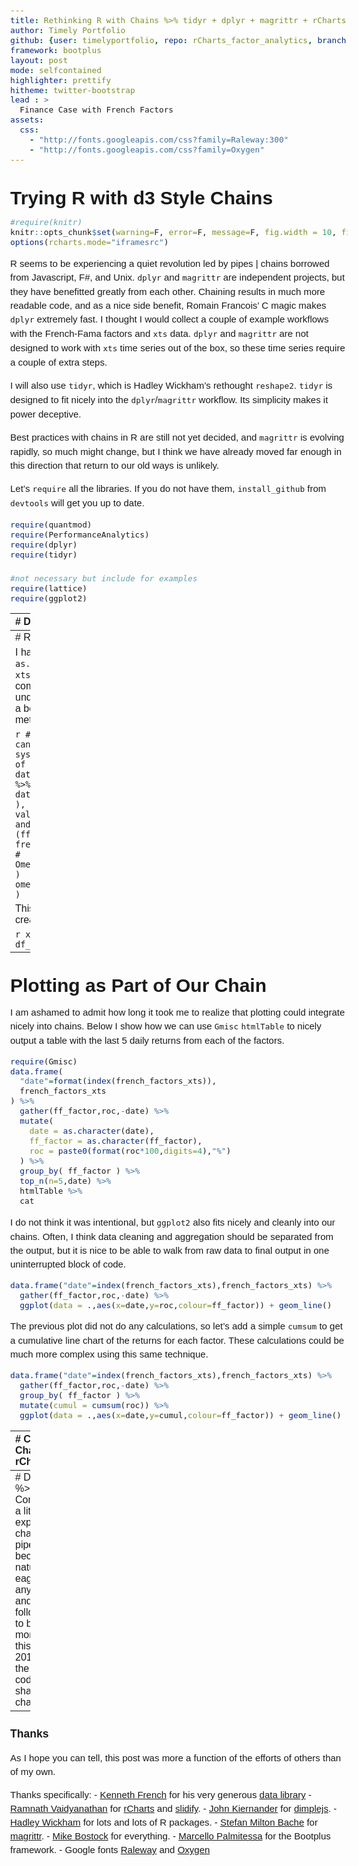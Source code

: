 ```yaml
---
title: Rethinking R with Chains %>% tidyr + dplyr + magrittr + rCharts
author: Timely Portfolio
github: {user: timelyportfolio, repo: rCharts_factor_analytics, branch: "gh-pages"}
framework: bootplus
layout: post
mode: selfcontained
highlighter: prettify
hitheme: twitter-bootstrap
lead : >
  Finance Case with French Factors
assets:
  css:
    - "http://fonts.googleapis.com/css?family=Raleway:300"
    - "http://fonts.googleapis.com/css?family=Oxygen"    
---
```


# Trying R with d3 Style Chains

<style>
body{
  font-family: 'Oxygen', sans-serif;
  font-size: 15px;
  line-height: 22px;
}

h1,h2,h3,h4 {
  font-family: 'Raleway', sans-serif;
}

</style>


```r
#require(knitr)
knitr::opts_chunk$set(warning=F, error=F, message=F, fig.width = 10, fig.height = 6, results='asis', cache = F, tidy = F)
options(rcharts.mode="iframesrc")
```

R seems to be experiencing a quiet revolution led by pipes | chains borrowed from Javascript, F#, and Unix.  `dplyr` and `magrittr` are independent projects, but they have benefitted greatly from each other.  Chaining results in much more readable code, and as a nice side benefit, Romain Francois' C magic makes `dplyr` extremely fast.  I thought I would collect a couple of example workflows with the French-Fama factors and `xts` data.  `dplyr` and `magrittr ` are not designed to work with `xts` time series out of the box, so these time series require a couple of extra steps.

I will also use `tidyr`, which is Hadley Wickham's rethought `reshape2`.  `tidyr` is designed to fit nicely into the `dplyr`/`magrittr` workflow.  Its simplicity makes it power deceptive.

Best practices with chains in R are still not yet decided, and `magrittr` is evolving rapidly, so much might change, but I think we have already moved far enough in this direction that return to our old ways is unlikely.

Let's `require` all the libraries.  If you do not have them, `install_github` from `devtools` will get you up to date.

```r
require(quantmod)
require(PerformanceAnalytics)
require(dplyr)
require(tidyr)

#not necessary but include for examples
require(lattice)
require(ggplot2)
```

---
# Data Once Again from Kenneth French

Similar to lots of [posts](http://timelyportfolio.blogspot.com/search/label/french), I will use this ugly R code to load in the data from the Kenneth French [data library](http://mba.tuck.dartmouth.edu/pages/faculty/ken.french/data_library.html).

```r
#daily factors from Kenneth French Data Library
#get Mkt.RF, SMB, HML, and RF
#UMD is in a different file
my.url="http://mba.tuck.dartmouth.edu/pages/faculty/ken.french/ftp/F-F_Research_Data_Factors_daily.zip"
my.tempfile<-paste(tempdir(),"\\frenchfactors.zip",sep="")
my.usefile<-paste(tempdir(),"\\F-F_Research_Data_Factors_daily.txt",sep="")
download.file(my.url, my.tempfile, method="auto", 
              quiet = FALSE, mode = "wb",cacheOK = TRUE)
unzip(my.tempfile,exdir=tempdir(),junkpath=TRUE)
#read space delimited text file extracted from zip
french_factors <- read.table(file=my.usefile,
                             header = TRUE, sep = "",
                             as.is = TRUE,
                             skip = 4, nrows=23215)
#get xts for analysis
french_factors_xts <- as.xts(
  french_factors,
  order.by=as.Date(
    rownames(french_factors),
    format="%Y%m%d"
  )
)

#now get the momentum factor
my.url="http://mba.tuck.dartmouth.edu/pages/faculty/ken.french/ftp/F-F_Momentum_Factor_daily.zip"
my.usefile<-paste(tempdir(),"\\F-F_Momentum_Factor_daily.txt",sep="")
download.file(my.url, my.tempfile, method="auto", 
              quiet = FALSE, mode = "wb",cacheOK = TRUE)
unzip(my.tempfile,exdir=tempdir(),junkpath=TRUE)
#read space delimited text file extracted from zip
french_momentum <- read.table(file=my.usefile,
                              header = TRUE, sep = "",
                              as.is = TRUE,
                              skip = 13, nrows=23114)
#get xts for analysis
french_momentum_xts <- as.xts(
  french_momentum,
  order.by=as.Date(
    rownames(french_momentum),
    format="%Y%m%d"
  )
)

#merge UMD (momentum) with other french factors
french_factors_xts <- na.omit( merge( french_factors_xts, french_momentum_xts ) )
french_factors_xts <- french_factors_xts/100
```

---
# Rolling Analysis in Chains

I have noticed that rolling analysis with `xts` can sometimes be slow.  `as.matrix` is my favorite way to speed things up, since I usually do not need `xts` powerful indexing and subsetting features.  I thought the additional complexity of rolling analysis would offer a nice challenge to improve my understanding of `xts` + `dplyr`.  Here is a quick test.  I would love thoughts on a better approach with comments that offer the comprable `melt` and `ddply` method.

```r
#now we should have all the french factor data that we need
#we can start to do our exploration
#but this time use dplyr
system.time(
df_dplyr <- 
  #get xts as data.frame to take advantage of new features
  data.frame("date"=index(french_factors_xts),french_factors_xts) %>%
  # long form similar to melt(
  #  data.frame(
  #    date=as.Date(index(french_factors_xts)),
  #    french_factors_xts
  #  ),
  #  id.vars = "date",
  #  variable.name = "mkt_factor",
  #  value.name = "roc"
  #)
  gather(ff_factor,roc,-date) %.%
  # group it and apply a function similar to ddply(
  #   df, 
  #   .(ff_factor,roc),
  #   summarise(
  #     date = french_factors_xts$date[seq(1,nrow(french_factors_xts)-199,by=1)],
  #     omega = function(x) {
  #       rollapply( as.numeric(x$roc), Omega, width = 200, by = 1)
  #     }
  #   )
  # )
  group_by( ff_factor )  %.%
  do(
    data.frame(
      date = .$date[seq(1,nrow(.)-199,by=1)],
      omega = rollapply( as.numeric(.$roc) , Omega, width=200, by=1)
    )
  )
)
```

This might be the longest I have gone without a plot, so let's use `lattice` to create a very quick and admittedly ugly line plot.

```r
xyplot(omega~date, groups = ff_factor, data = df_dplyr,type="l",ylim=c(-1,4))
```

---
# Plotting as Part of Our Chain

I am ashamed to admit how long it took me to realize that plotting could integrate nicely into chains.  Below I show how we can use `Gmisc` `htmlTable` to nicely output a table with the last 5 daily returns from each of the factors.

```r
require(Gmisc)
data.frame(
  "date"=format(index(french_factors_xts)),
  french_factors_xts
) %>%
  gather(ff_factor,roc,-date) %>%
  mutate(
    date = as.character(date),
    ff_factor = as.character(ff_factor),
    roc = paste0(format(roc*100,digits=4),"%")
  ) %>%
  group_by( ff_factor ) %>%
  top_n(n=5,date) %>%
  htmlTable %>%
  cat
```

I do not think it was intentional, but `ggplot2` also fits nicely and cleanly into our chains.  Often, I think data cleaning and aggregation should be separated from the output, but it is nice to be able to walk from raw data to final output in one uninterrupted block of code.

```r
data.frame("date"=index(french_factors_xts),french_factors_xts) %>%
  gather(ff_factor,roc,-date) %>%
  ggplot(data = .,aes(x=date,y=roc,colour=ff_factor)) + geom_line()
```

The previous plot did not do any calculations, so let's add a simple `cumsum` to get a cumulative line chart of the returns for each factor.  These calculations could be much more complex using this same technique.

```r
data.frame("date"=index(french_factors_xts),french_factors_xts) %>%
  gather(ff_factor,roc,-date) %>%
  group_by( ff_factor ) %>%
  mutate(cumul = cumsum(roc)) %>%
  ggplot(data = .,aes(x=date,y=cumul,colour=ff_factor)) + geom_line()
```

---
# Complete the Chain with rCharts

As the R world moves to chains and pipes, the entire vis world is simultaneously moving to interactive charts.  Within R visualization, we can see this parallel shift to interactivity with `rCharts`, `ggvis`, `googleVis`, and `animint`.  Since `ggvis` and `dplyr` share the same source, I am sure we will see `ggvis` chains soon, so here I will show `rCharts` in our chain.

```r
require(rCharts)

data.frame(
  "date"= french_factors_xts %>% index %>% format,
  french_factors_xts,
  row.names= NULL
) %>%
  tbl_df %>%
  gather(ff_factor,roc,-date) %>%
  group_by( ff_factor ) %>%
  mutate(cumul = cumsum(roc)) %>%
  #demo filter to get end of month instead of daily
  filter(
    date %in% format(
      index(
        french_factors_xts[french_factors_xts %>% endpoints(on="months")]
      )
    )
  ) %>%
  dPlot(
    cumul~date
    ,groups="ff_factor"    
    ,data = .
    ,type="line"
    ,xAxis = list(
      type = "addTimeAxis"
      , inputFormat = '%Y-%m-%d'
      , outputFormat = "%b %Y"
    )
    ,yAxis = list( outputFormat = ".2f")
  )
```

Refined output currently requires some additional manipulation.  In the chart above, I do not like the x axis, and want to include some code to just make tick marks for each decade.  For this to occur, `rCharts` functions might need to be redesigned to return the chart instead of manipulate the object.  I will appeal to expert R gurus for the best approach to this.  Here is my ugly first hack.


```r
#very hacky way of accomplishing
#need to iterate to something better
modifyChartList <- function( x, element, val ) {
  rTemp <- x$copy()
  rTemp[[element]] <- modifyList(rTemp[[element]], val)
  return(rTemp)
}

data.frame(
  #maybe chaining here makes more confusing
  "date"= french_factors_xts %>% index %>% format,
  french_factors_xts,
  row.names= NULL
) %>%
  tbl_df %>%
  gather(ff_factor,roc,-date) %>%
  group_by( ff_factor ) %>%
  mutate(cumul = cumsum(roc)) %>%
  #demo filter to get end of quarter instead of daily 
  filter(
    date %in% format(index(french_factors_xts[french_factors_xts %>% endpoints(on="quarters")]))
  ) %>%
  dPlot(
    cumul~date
    ,groups="ff_factor"    
    ,data = .
    ,type="line"
    ,xAxis = list(
      type = "addTimeAxis"
      , inputFormat = '%Y-%m-%d'
      , outputFormat = "%b %Y"
    )
    ,yAxis = list( outputFormat = ".2f")
  ) %>%
  modifyChartList(
    element = "templates",
    val = list(afterScript = '
      <script>
        {{chartId}}.axes[0].shapes.selectAll(".tick")[0].forEach(function(d,i){
          if (!(+d3.time.format("%Y")(new Date(+d3.select(d).datum())) % 10 == 0)) {
            d.remove()
          } else {
            d3.select(d).select("text")
              .attr("transform",null)
              .attr("y","0")
              .attr("dy","2em")
              .style("text-anchor","middle")
              .text(d3.time.format("%Y")(new Date(+d3.select(d).datum())))
          }
        });
      </script>
     '
    )
  )
```

---
# Discussion %>% Conclusion
After a little bit of experimentation, chains and pipes quickly become quite natural.  I will eagerly read any new code and closely follow `magrittr` to become even more skilled at this, so June 23, 2014 might be the last bit of code that I share with no chains.

---
### Thanks
As I hope you can tell, this post was more a function of the efforts of others than of my own.

Thanks specifically:
- [Kenneth French](http://mba.tuck.dartmouth.edu/pages/faculty/ken.french/) for his very generous [data library](http://mba.tuck.dartmouth.edu/pages/faculty/ken.french/data_library.html)
- [Ramnath Vaidyanathan](http://ramnathv.github.io/) for [rCharts](http://rcharts.io/site) and [slidify](http://slidify.org).
- [John Kiernander](https://twitter.com/jkiernander) for [dimplejs](http://dimplejs.org).
- [Hadley Wickham](https://github.com/hadley) for lots and lots of R packages.
- [Stefan Milton Bache](https://github.com/smbache) for [magrittr](https://github.com/smbache/magrittr).
- [Mike Bostock](http://bost.ocks.org/mike/) for everything.
- [Marcello Palmitessa](http://aozora.github.io/bootplus/) for the Bootplus framework.
- Google fonts [Raleway](http://www.google.com/fonts/specimen/Raleway) and [Oxygen](http://www.google.com/fonts/specimen/Oxygen)
